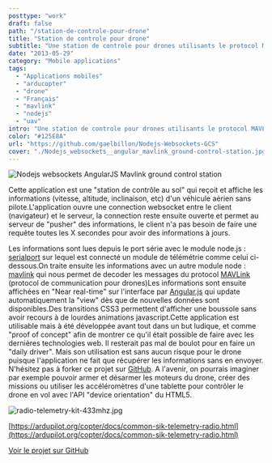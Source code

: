 ```yaml
---
posttype: "work"
draft: false
path: "/station-de-controle-pour-drone"
title: "Station de controle pour drone"
subtitle: "Une station de controle pour drones utilisants le protocol MAVLink."
date: "2013-05-29"
category: "Mobile applications"
tags: 
  - "Applications mobiles"
  - "arducopter"
  - "drone"
  - "Français"
  - "mavlink"
  - "nodejs"
  - "uav"
intro: "Une station de controle pour drones utilisants le protocol MAVLink. Réalisée avec HTML5, CSS3, Angular.js, Node.js & websockets et serialport"
color: "#125E8A"
url: "https://github.com/gaelbillon/Nodejs-Websockets-GCS"
cover: "./Nodejs_websockets__angular_mavlink_ground-control-station.jpg"
---
```


![Nodejs websockets AngularJS Mavlink ground control station](./Nodejs_websockets__angular_mavlink_ground-control-station.jpg)

Cette application est une "station de contrôle au sol" qui reçoit et affiche les informations (vitesse, altitude, inclinaison, etc) d'un véhicule aérien sans pilote.L'application ouvre une connection websocket entre le client (navigateur) et le serveur, la connection reste ensuite ouverte et permet au serveur de "pusher" des informations, le client n'a pas besoin de faire une requête toutes les X secondes pour avoir des informations à jours.

Les informations sont lues depuis le port série avec le module node.js : [serialport](https://npmjs.org/package/serialport) sur lequel est connecté un module de télémétrie comme celui ci-dessous.On traite ensuite les informations avec un autre module node : [mavlink](https://npmjs.org/package/mavlink) qui nous permet de decoder les messages du protocol [MAVLink](https://github.com/mavlink/qgroundcontrol) (protocol de communication pour drones)Les informations sont ensuite affichées en "Near real-time" sur l'interface par [Angular.js](/pages/outils-et-frameworks#angularjs) qui update automatiquement la "view" dès que de nouvelles données sont disponibles.Des transitions CSS3 permettent d'afficher une boussole sans avoir recours à de lourdes animations javascript.Cette application est utilisable mais à été développée avant tout dans un but ludique, et comme "proof of concept" afin de montrer ce qu'il était possible de faire avec les dernières technologies web. Il resterait pas mal de boulot pour en faire un "daily driver". Mais son utilisation est sans aucun risque pour le drone puisque l'application ne fait que récupérer les informations sans en envoyer. N'hésitez pas à forker ce projet sur [GitHub](https://github.com/gaelbillon/Nodejs-Websockets-GCS). A l'avenir, on pourrais imaginer par exemple pouvoir armer et désarmer les moteurs du drone, créer des missions ou utiliser les accéléromètres d'une tablette pour contrôler le drone en vol avec l'API "device orientation" du HTML5.

![radio-telemetry-kit-433mhz.jpg](./radio-telemetry-kit-433mhz.jpg)

[https://ardupilot.org/copter/docs/common-sik-telemetry-radio.html](https://ardupilot.org/copter/docs/common-sik-telemetry-radio.html)

[Voir le projet sur GitHub](https://github.com/gaelbillon/Nodejs-Websockets-GCS) 